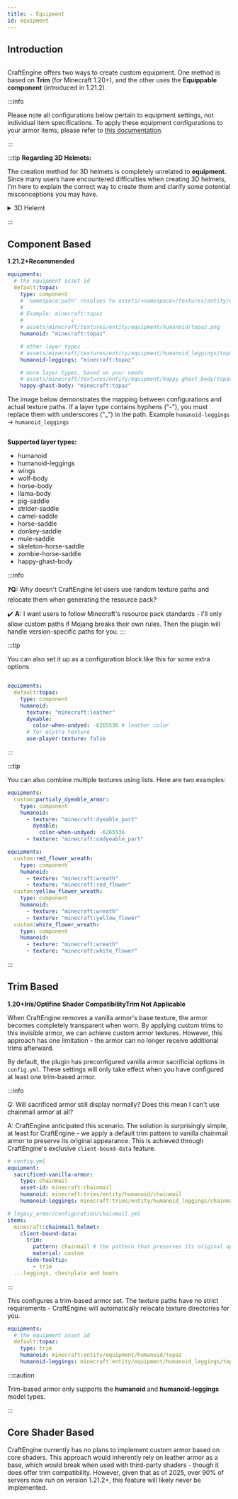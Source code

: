 ```yaml
---
title: ⚔️ Equipment
id: equipment
---
```



## Introduction

<div style={{textAlign: 'center'}}>
  <img src={require('/img/equipment_1.png').default} alt="" />
</div>

CraftEngine offers two ways to create custom equipment. One method is based on **Trim** (for Minecraft 1.20+), and the other uses the **Equippable component** (introduced in 1.21.2).

:::info

Please note all configurations below pertain to equipment settings, not individual item specifications. To apply these equipment configurations to your armor items, please refer to [this documentation](item/settings.mdx#equipment).

:::

:::tip
**Regarding 3D Helmets:**

The creation method for 3D helmets is completely unrelated to **equipment.** Since many users have encountered difficulties when creating 3D helmets, I'm here to explain the correct way to create them and clarify some potential misconceptions you may have.

<details>
  <summary>3D Helemt</summary>

  Armor items inherently come with an `equippable` component, which includes an option called `asset_id`. When this option is specified, Minecraft uses a **hardcoded renderer** to display the designated armor texture. This means that even if you assign a custom 3D item model to a diamond helmet-based item, it will still be rendered using the default **diamond helmet armor renderer** when worn by a player.

  ![](/img/3d_helmet_1.png)

  To fix this, you must disable the hardcoded renderer and allow the helmet to use the default item renderer instead.

  ### Solution 1 (For 1.21.2+):

  Override the equippable component and remove the asset_id option. Here’s an example:

  ```yaml
  items:
    default:my_3d_helemt:
      material: diamond_helemt
      data:
        equippable:
          slot: head
  ```

  ### Solution 2 (For 1.20+):

  Use `client-bound-material` to modify how the helmet renders on the client side without affecting its server-side functionality. Here’s an example:

  ```yaml
  items:
    default:my_3d_helemt:
      material: diamond_helemt
      client-bound-material: paper
  ```

  ![](/img/3d_helmet_2.png)

</details>

:::

## Component Based
<Highlight color="#0d9622ff">**1.21.2+**</Highlight><Highlight color="#0d9622ff">**Recommended**</Highlight>

```yaml
equipments:
  # the equipment asset id
  default:topaz:
    type: component
    # 'namespace:path' resolves to assets/<namespace>/textures/entity/equipment/<layer_type>/<path>.png.
    # 
    # Example: minecraft:topaz
    #               ↓
    # assets/minecraft/textures/entity/equipment/humanoid/topaz.png
    humanoid: "minecraft:topaz"

    # other layer types
    # assets/minecraft/textures/entity/equipment/humanoid_leggings/topaz.png
    humanoid-leggings: "minecraft:topaz"

    # more layer types, based on your needs
    # assets/minecraft/textures/entity/equipment/happy_ghast_body/topaz.png
    happy-ghast-body: "minecraft:topaz"
```

The image below demonstrates the mapping between configurations and actual texture paths. If a layer type contains hyphens ("-"), you must replace them with underscores ("_") in the path. Example `humanoid-leggings` -> `humanoid_leggings`

<div style={{textAlign: 'center'}}>
  <img src={require('/img/equipment_3.png').default} alt="" />
</div>


**Supported layer types:**

* humanoid
* humanoid-leggings
* wings
* wolf-body
* horse-body
* llama-body
* pig-saddle
* strider-saddle
* camel-saddle
* horse-saddle
* donkey-saddle
* mule-saddle
* skeleton-horse-saddle
* zombie-horse-saddle
* happy-ghast-body

:::info

❓️**Q:** Why doesn't CraftEngine let users use random texture paths and relocate them when generating the resource pack?

✔️ **A:** I want users to follow Minecraft's resource pack standards - I'll only allow custom paths if Mojang breaks their own rules. Then the plugin will handle version-specific paths for you.
:::

:::tip

You can also set it up as a configuration block like this for some extra options

```yaml

equipments:
  default:topaz:
    type: component
    humanoid:
      texture: "minecraft:leather"
      dyeable:
        color-when-undyed: -6265536 # leather color
      # for elytra texture
      use-player-texture: false
```
:::

:::tip

You can also combine multiple textures using lists. Here are two examples:

```yaml
equipments:
  custom:partialy_dyeable_armor:
    type: component
    humanoid:
      - texture: "minecraft:dyeable_part"
        dyeable:
          color-when-undyed: -6265536
      - texture: "minecraft:undyeable_part"
```

```yaml
equipments:
  custom:red_flower_wreath:
    type: component
    humanoid:
      - texture: "minecraft:wreath"
      - texture: "minecraft:red_flower"
  custom:yellow_flower_wreath:
    type: component
    humanoid:
      - texture: "minecraft:wreath"
      - texture: "minecraft:yellow_flower"
  custom:white_flower_wreath:
    type: component
    humanoid:
      - texture: "minecraft:wreath"
      - texture: "minecraft:white_flower"
```
:::

## Trim Based
<Highlight color="#0d9622ff">**1.20+**</Highlight><Highlight color="#0d9622ff">**Iris/Optifine Shader Compatibility**</Highlight><Highlight color="#e03f26ff">**Trim Not Applicable**</Highlight>

When CraftEngine removes a vanilla armor's base texture, the armor becomes completely transparent when worn. By applying custom trims to this invisible armor, we can achieve custom armor textures. However, this approach has one limitation - the armor can no longer receive additional trims afterward.

By default, the plugin has preconfigured vanilla armor sacrificial options in `config.yml`. These settings will only take effect when you have configured at least one trim-based armor.

:::info

Q: Will sacrificed armor still display normally? Does this mean I can't use chainmail armor at all?

A: CraftEngine anticipated this scenario. The solution is surprisingly simple, at least for CraftEngine - we apply a default trim pattern to vanilla chainmail armor to preserve its original appearance. This is achieved through CraftEngine's exclusive `client-bound-data` feature.

```yaml
# config.yml
equipment:
  sacrificed-vanilla-armor:
    type: chainmail
    asset-id: minecraft:chainmail
    humanoid: minecraft:trims/entity/humanoid/chainmail
    humanoid-leggings: minecraft:trims/entity/humanoid_leggings/chainmail

# legacy_armor/configuration/chainmail.yml
items:
  minecraft:chainmail_helmet:
    client-bound-data:
      trim:
        pattern: chainmail # the pattern that preserves its original appearance
        material: custom
      hide-tooltip:
        - trim
  ...leggings, chestplate and boots
```

:::

This configures a trim-based armor set. The texture paths have no strict requirements - CraftEngine will automatically relocate texture directories for you.

```yaml
equipments:
  # the equipment asset id
  default:topaz:
    type: trim
    humanoid: minecraft:entity/equipment/humanoid/topaz
    humanoid-leggings: minecraft:entity/equipment/humanoid_leggings/topaz
```

:::caution

Trim-based armor only supports the **humanoid** and **humanoid-leggings** model types.

:::

## Core Shader Based

CraftEngine currently has no plans to implement custom armor based on core shaders. This approach would inherently rely on leather armor as a base, which would break when used with third-party shaders - though it does offer trim compatibility. However, given that as of 2025, over 90% of servers now run on version 1.21.2+, this feature will likely never be implemented.